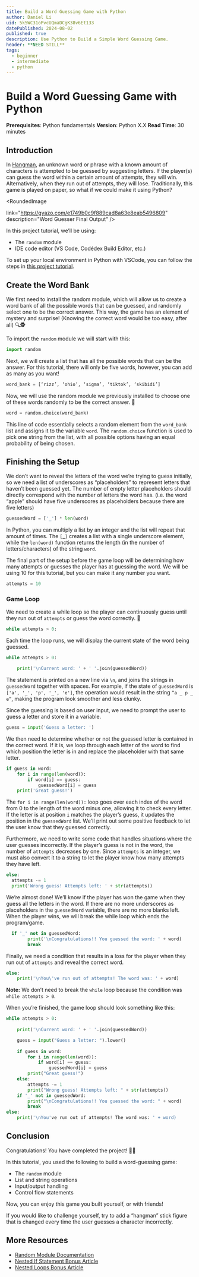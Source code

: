 ```yaml
---
title: Build a Word Guessing Game with Python
author: Daniel Li
uid: 5k5WC31oPvcUQmaDCgK38v6Et133
datePublished: 2024-08-02
published: true
description: Use Python to Build a Simple Word Guessing Game.
header: **NEED STILL**
tags:
  - beginner
  - intermediate
  - python
---
```


<BannerImage
  link="**NEED STILL**"
  description="Title Image"
  uid={true}
  cl="for-sidebar"
/>

# Build a Word Guessing Game with Python

<AuthorAvatar
  author_name="Daniel Li"
  author_avatar="/images/projects/authors/daniel-li.png"
  username="Tentor"
  uid={true}
/>

<BannerImage
  link=""
  description="**NEED STILL**"
  uid={true}
/>

**Prerequisites**: Python fundamentals
**Version**: Python X.X
**Read Time**: 30 minutes

## Introduction

In [Hangman](https://en.wikipedia.org/wiki/Hangman_(game)), an unknown word or phrase with a known amount of characters is attempted to be guessed by suggesting letters. If the player(s) can guess the word within a certain amount of attempts, they will win. Alternatively, when they run out of attempts, they will lose. Traditionally, this game is played on paper, so what if we could make it using Python?

<RoundedImage

  link="https://gyazo.com/e1749b0c9f889cad8a63e8eab5496809"
  description="Word Guesser Final Output" 
/>

In this project tutorial, we’ll be using:
- The `random` module
- IDE code editor (VS Code, Codédex Build Editor, etc.)

To set up your local environment in Python with VSCode, you can follow the steps in [this project tutorial](https://www.codedex.io/projects/set-up-your-local-environment-in-python). 

## Create the Word Bank

We first need to install the random module, which will allow us to create a word bank of all the possible words that can be guessed, and randomly select one to be the correct answer. This way, the game has an element of mystery and surprise! (Knowing the correct word would be too easy, after all) 🔍🕵

To import the `random` module we will start with this:

```py
import random
```

Next, we will create a list that has all the possible words that can be the answer. For this tutorial, there will only be five words, however, you can add as many as you want!

```py
word_bank = [‘rizz’, ‘ohio’, ‘sigma’, ‘tiktok’, ‘skibidi’]
```

Now, we will use the random module we previously installed to choose one of these words randomly to be the correct answer. 🎲

```py
word = random.choice(word_bank)
```

This line of code essentially selects a random element from the `word_bank` list and assigns it to the variable `word`. The `random.choice` function is used to pick one string from the list, with all possible options having an equal probability of being chosen.

## Finishing the Setup

We don’t want to reveal the letters of the word we’re trying to guess initially, so we need a list of underscores as “placeholders” to represent letters that haven’t been guessed yet. The number of empty letter placeholders should directly correspond with the number of letters the word has. (i.e. the word “apple” should have five underscores as placeholders because there are five letters) 

```py
guessedWord = ['_'] * len(word)
```

In Python, you can multiply a list by an integer and the list will repeat that amount of times. The `[`_`]` creates a list with a single underscore element, while the `len(word)` function returns the length (in the number of letters/characters) of the string `word`. 

The final part of the setup before the game loop will be determining how many attempts or guesses the player has at guessing the word. We will be using 10 for this tutorial, but you can make it any number you want.

```py
attempts = 10
```

### Game Loop

We need to create a while loop so the player can continuously guess until they run out of `attempts` or guess the word correctly. 🔁

```py
while attempts > 0:
```

Each time the loop runs, we will display the current state of the word being guessed. 

```py
while attempts > 0:

    print('\nCurrent word: ' + ' '.join(guessedWord))
```

The statement is printed on a new line via `\n`, and joins the strings in `guessedWord` together with spaces. For example, if the state of `guessedWord` is `['a', '_', 'p', '_', 'e']`, the operation would result in the string `”a _ p _ e”`, making the program look smoother and less clunky.

Since the guessing is based on user input, we need to prompt the user to guess a letter and store it in a variable.

```py
guess = input('Guess a letter: ')
```

We then need to determine whether or not the guessed letter is contained in the correct word. If it is, we loop through each letter of the word to find which position the letter is in and replace the placeholder with that same letter.

```py
if guess in word:
    for i in range(len(word)):
        if word[i] == guess:
            guessedWord[i] = guess
    print('Great guess!')
```

The `for i in range(len(word)):` loop goes over each index of the word from 0 to the length of the word minus one, allowing it to check every letter. If the letter is at position `i` matches the player’s guess, it updates the position in the `guessedWord` list. We'll print out some positive feedback to let the user know that they guessed correctly.

Furthermore, we need to write some code that handles situations where the user guesses incorrectly. If the player’s guess is not in the word, the number of `attempts` decreases by one. Since `attempts` is an integer, we must also convert it to a string to let the player know how many attempts they have left.

```py
else:
  attempts -= 1
  print('Wrong guess! Attempts left: ' + str(attempts))
```

We’re almost done! We’ll know if the player has won the game when they guess all the letters in the word. If there are no more underscores as placeholders in the `guessedWord` variable, there are no more blanks left. When the player wins, we will break the while loop which ends the program/game.

```py
  if '_' not in guessedWord:
        print('\nCongratulations!! You guessed the word: ' + word)
        break
```

Finally, we need a condition that results in a loss for the player when they run out of `attempts` and reveal the correct word.

```py
else:
    print('\nYou\'ve run out of attempts! The word was: ' + word)
```

**Note:** We don’t need to break the `while` loop because the condition was `while attempts > 0`.

When you’re finished, the game loop should look something like this: 

```py
while attempts > 0:
   
    print('\nCurrent word: ' + ' '.join(guessedWord))

    guess = input("Guess a letter: ").lower()
   
    if guess in word:
        for i in range(len(word)):
            if word[i] == guess:
                guessedWord[i] = guess
        print("Great guess!")
    else:
        attempts -= 1
        print("Wrong guess! Attempts left: " + str(attempts))
    if '_' not in guessedWord:
        print("\nCongratulations!! You guessed the word: " + word)
        break
else:
    print('\nYou've run out of attempts! The word was: ' + word)
```

## Conclusion

Congratulations! You have completed the project! 🎉🎊

In this tutorial, you used the following to build a word-guessing game:

- The `random` module
- List and string operations
- Input/output handling
- Control flow statements

Now, you can enjoy this game you built yourself, or with friends!

If you would like to challenge yourself, try to add a “hangman” stick figure that is changed every time the user guesses a character incorrectly.

## More Resources

- [Random Module Documentation](https://docs.python.org/3/library/random.html)
- [Nested If Statement Bonus Article](https://www.codedex.io/python/bonus/nested-control-statements)
- [Nested Loops Bonus Article](https://www.codedex.io/python/bonus/nested-loops)
